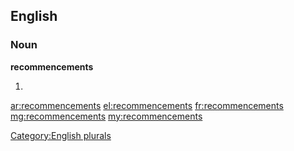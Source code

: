 ==English==

===Noun===
'''recommencements'''

# {{plural of|[[recommencement]]}}

[[Category:English plurals]]

[[ar:recommencements]]
[[el:recommencements]]
[[fr:recommencements]]
[[mg:recommencements]]
[[my:recommencements]]